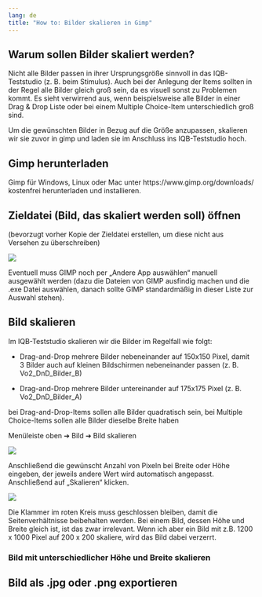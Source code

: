 ```yaml
---
lang: de
title: "How to: Bilder skalieren in Gimp"
---
```


## Warum sollen Bilder skaliert werden?

Nicht alle Bilder passen in ihrer Ursprungsgröße sinnvoll in das IQB-Teststudio (z. B. beim Stimulus). 
Auch bei der Anlegung der Items sollten in der Regel alle Bilder gleich groß sein, da es visuell sonst zu 
Problemen kommt. Es sieht verwirrend aus, wenn beispielsweise alle Bilder in einer Drag & Drop 
Liste oder bei einem Multiple Choice-Item unterschiedlich groß sind. 

Um die gewünschten Bilder in Bezug auf die Größe anzupassen, skalieren wir sie zuvor in gimp und 
laden sie im Anschluss ins IQB-Teststudio hoch. 

## Gimp herunterladen

Gimp für Windows, Linux oder Mac unter https://www.gimp.org/downloads/ kostenfrei herunterladen und installieren.

## Zieldatei (Bild, das skaliert werden soll) öffnen

(bevorzugt vorher Kopie der Zieldatei erstellen, um diese nicht aus Versehen zu überschreiben)

![](Zieldatei.jpeg)

Eventuell muss GIMP noch per „Andere App auswählen“ manuell ausgewählt werden (dazu die Dateien von GIMP ausfindig machen und die .exe Datei auswählen, danach sollte GIMP standardmäßig in dieser Liste zur Auswahl stehen).

## Bild skalieren

Im IQB-Teststudio skalieren wir die Bilder im Regelfall wie folgt:

*  Drag-and-Drop mehrere Bilder nebeneinander auf 150x150 Pixel, damit 3 Bilder auch auf kleinen Bildschirmen nebeneinander passen (z. B. Vo2_DnD_Bilder_B)

*  Drag-and-Drop mehrere Bilder untereinander auf 175x175 Pixel (z. B. Vo2_DnD_Bilder_A)

::: {.callout-note}
 bei Drag-and-Drop-Items sollen alle Bilder quadratisch sein, bei Multiple Choice-Items sollen alle Bilder dieselbe Breite haben 
:::

Menüleiste oben ➔ Bild ➔ Bild skalieren

![](Skalieren.jpeg)

Anschließend die gewünscht Anzahl von Pixeln bei Breite oder Höhe eingeben, der jeweils andere Wert wird automatisch angepasst. Anschließend auf „Skalieren“ klicken.

![](Skalieren_zwei.jpeg)

::: {.callout-important}
Die Klammer im roten Kreis muss geschlossen bleiben, damit die Seitenverhältnisse beibehalten werden. Bei einem Bild, dessen Höhe und Breite gleich ist, ist das zwar irrelevant. Wenn ich aber ein Bild mit z.B. 1200 x 1000 Pixel auf 200 x 200 skaliere, wird das Bild dabei verzerrt.
:::

### Bild mit unterschiedlicher Höhe und Breite skalieren 

## Bild als .jpg oder .png exportieren